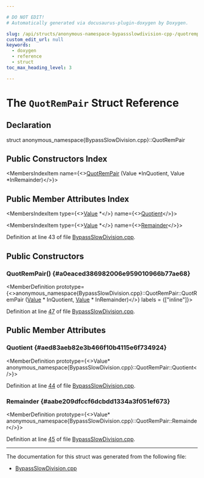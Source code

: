 ```yaml
---

# DO NOT EDIT!
# Automatically generated via docusaurus-plugin-doxygen by Doxygen.

slug: /api/structs/anonymous-namespace-bypassslowdivision-cpp-/quotrempair
custom_edit_url: null
keywords:
  - doxygen
  - reference
  - struct
toc_max_heading_level: 3

---
```





# The `QuotRemPair` Struct Reference

<DoxygenPage pluginConfig={pluginConfig}>



## Declaration

<CodeBlock>struct anonymous_namespace{BypassSlowDivision.cpp}::QuotRemPair</CodeBlock>

## Public Constructors Index

<MembersIndex>

<MembersIndexItem
  name={<><a href="#a0eaced386982006e959010966b77ae68">QuotRemPair</a> (Value &#42;InQuotient, Value &#42;InRemainder)</>}>
</MembersIndexItem>

</MembersIndex>

## Public Member Attributes Index

<MembersIndex>

<MembersIndexItem
  type={<><a href="/docs/api/classes/llvm/value">Value</a> &#42;</>}
  name={<><a href="#aed83aeb82e3b466f10b4115e6f734924">Quotient</a></>}>
</MembersIndexItem>

<MembersIndexItem
  type={<><a href="/docs/api/classes/llvm/value">Value</a> &#42;</>}
  name={<><a href="#aabe209dfccf6dcbdd1334a3f051ef673">Remainder</a></>}>
</MembersIndexItem>

</MembersIndex>


Definition at line 43 of file <a href="/docs/api/files/lib/lib/transforms/lib/transforms/utils/bypassslowdivision-cpp">BypassSlowDivision.cpp</a>.

<SectionDefinition>

## Public Constructors

### QuotRemPair() {#a0eaced386982006e959010966b77ae68}

<MemberDefinition
  prototype={<>anonymous&#95;namespace&#123;BypassSlowDivision.cpp&#125;::QuotRemPair::QuotRemPair (<a href="/docs/api/classes/llvm/value">Value</a> &#42; InQuotient, <a href="/docs/api/classes/llvm/value">Value</a> &#42; InRemainder)</>}
  labels = {["inline"]}>

Definition at line <a href="/docs/api/files/lib/lib/transforms/lib/transforms/utils/bypassslowdivision-cpp/#l00047">47</a> of file <a href="/docs/api/files/lib/lib/transforms/lib/transforms/utils/bypassslowdivision-cpp">BypassSlowDivision.cpp</a>.
</MemberDefinition>

</SectionDefinition>

<SectionDefinition>

## Public Member Attributes

### Quotient {#aed83aeb82e3b466f10b4115e6f734924}

<MemberDefinition
  prototype={<>Value&#42; anonymous&#95;namespace&#123;BypassSlowDivision.cpp&#125;::QuotRemPair::Quotient</>}>

Definition at line <a href="/docs/api/files/lib/lib/transforms/lib/transforms/utils/bypassslowdivision-cpp/#l00044">44</a> of file <a href="/docs/api/files/lib/lib/transforms/lib/transforms/utils/bypassslowdivision-cpp">BypassSlowDivision.cpp</a>.
</MemberDefinition>

### Remainder {#aabe209dfccf6dcbdd1334a3f051ef673}

<MemberDefinition
  prototype={<>Value&#42; anonymous&#95;namespace&#123;BypassSlowDivision.cpp&#125;::QuotRemPair::Remainder</>}>

Definition at line <a href="/docs/api/files/lib/lib/transforms/lib/transforms/utils/bypassslowdivision-cpp/#l00045">45</a> of file <a href="/docs/api/files/lib/lib/transforms/lib/transforms/utils/bypassslowdivision-cpp">BypassSlowDivision.cpp</a>.
</MemberDefinition>

</SectionDefinition>

<hr/>

The documentation for this struct was generated from the following file:

<ul>
<li><a href="/docs/api/files/lib/lib/transforms/lib/transforms/utils/bypassslowdivision-cpp">BypassSlowDivision.cpp</a></li>
</ul>

</DoxygenPage>
